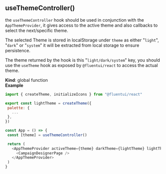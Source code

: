 
<Meta title="theming/API" />

<a name="useThemeController"></a>

## useThemeController()

the `useThemeController` hook should be used in conjunction with the `AppThemeProvider`, it gives
access to the active theme and also callbacks to select the next/specific theme.

The selected Theme is stored in localStorage under `theme` as either "`light`", "`dark`" or "`system`"
it will be extracted from local storage to ensure persistence.

The theme returned by the hook is this "`light/dark/system`" key, you should use the `useTheme`
hook as exposed by `@fluentui/react` to access the actual theme.

**Kind**: global function  
**Example**

```js
import { createTheme, initializeIcons } from "@fluentui/react"

export const lightTheme = createTheme({
 palette: {
   ...
 },
})

const App = () => {
 const [theme] = useThemeController()

 return (
   <AppThemeProvider activeTheme={theme} darkTheme={lightTheme} lightTheme={lightTheme}>
     <CampaignDesignerPage />
   </AppThemeProvider>
 )
}
```
